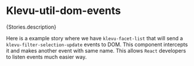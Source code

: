 
<Meta of={Stories} />

# Klevu-util-dom-events

<Markdown>{Stories.description}</Markdown>

Here is a example story where we have `klevu-facet-list` that will send a `klevu-filter-selection-update` events to DOM.
This component intercepts it and makes another event with same name. This allows `React` developers to listen
events much easier way.

<Canvas of={Stories.DomEvents} />

<Controls />

<KlevuAutoDocs of={Stories} />
